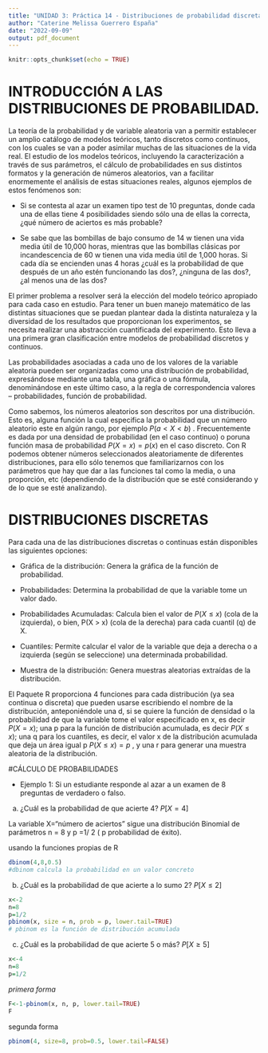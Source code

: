 ```yaml
---
title: "UNIDAD 3: Práctica 14 - Distribuciones de probabilidad discreta"
author: "Caterine Melissa Guerrero España"
date: "2022-09-09"
output: pdf_document
---
```


```r
knitr::opts_chunk$set(echo = TRUE)
```

# INTRODUCCIÓN A LAS DISTRIBUCIONES DE PROBABILIDAD.

La teoría de la probabilidad y de variable aleatoria van a permitir establecer un amplio catálogo de modelos teóricos, tanto discretos como continuos, con los cuales se van a poder asimilar muchas de las situaciones de la vida real. El estudio de los modelos teóricos, incluyendo la caracterización a través de sus parámetros, el cálculo de probabilidades en sus distintos formatos y la generación de números aleatorios, van a facilitar enormemente el análisis de estas situaciones reales, algunos ejemplos de estos fenómenos son:

-   Si se contesta al azar un examen tipo test de 10 preguntas, donde cada una de ellas tiene 4 posibilidades siendo sólo una de ellas la correcta, ¿qué número de aciertos es más probable?

-   Se sabe que las bombillas de bajo consumo de 14 w tienen una vida media útil de 10,000 horas, mientras que las bombillas clásicas por incandescencia de 60 w tienen una vida media útil de 1,000 horas. Si cada día se encienden unas 4 horas ¿cuál es la probabilidad de que después de un año estén funcionando las dos?, ¿ninguna de las dos?, ¿al menos una de las dos?

El primer problema a resolver será la elección del modelo teórico apropiado para cada caso en estudio. Para tener un buen manejo matemático de las distintas situaciones que se puedan plantear dada la distinta naturaleza y la diversidad de los resultados que proporcionan los experimentos, se necesita realizar una abstracción cuantificada del experimento. Esto lleva a una primera gran clasificación entre modelos de probabilidad discretos y continuos.

Las probabilidades asociadas a cada uno de los valores de la variable aleatoria pueden ser organizadas como una distribución de probabilidad, expresándose mediante una tabla, una gráfica o una fórmula, denominándose en este último caso, a la regla de correspondencia valores -- probabilidades, función de probabilidad.

Como sabemos, los números aleatorios son descritos por una distribución. Esto es, alguna función la cual especifica la probabilidad que un número aleatorio este en algún rango, por ejemplo $P(a<X<b)$ . Frecuentemente es dada por una densidad de probabilidad (en el caso continuo) o poruna función masa de probabilidad $P(X=x)=p(x)$ en el caso discreto. Con R podemos obtener números seleccionados aleatoriamente de diferentes distribuciones, para ello sólo tenemos que familiarizarnos con los parámetros que hay que dar a las funciones tal como la media, o una proporción, etc (dependiendo de la distribución que se esté considerando y de lo que se esté analizando).

# DISTRIBUCIONES DISCRETAS

Para cada una de las distribuciones discretas o continuas están disponibles las siguientes opciones:

-   Gráfica de la distribución: Genera la gráfica de la función de probabilidad.

-   Probabilidades: Determina la probabilidad de que la variable tome un valor dado.

-   Probabilidades Acumuladas: Calcula bien el valor de $P(X\leqslant x$) (cola de la izquierda), o bien, P(X \> x) (cola de la derecha) para cada cuantil (q) de X.

-   Cuantiles: Permite calcular el valor de la variable que deja a derecha o a izquierda (según se seleccione) una determinada probabilidad.

-   Muestra de la distribución: Genera muestras aleatorias extraídas de la distribución.

El Paquete R proporciona 4 funciones para cada distribución (ya sea continua o discreta) que pueden usarse escribiendo el nombre de la distribución, anteponiéndole una d, si se quiere la función de densidad o la probabilidad de que la variable tome el valor especificado en x, es decir $P(X=x)$; una p para la función de distribución acumulada, es decir $P(X\leq x)$; una q para los cuantiles, es decir, el valor x de la distribución acumulada que deja un área igual p $P(X\leq x)=p$ , y una r para generar una muestra aleatoria de la distribución.

#CÁLCULO DE PROBABILIDADES

-   Ejemplo 1: Si un estudiante responde al azar a un examen de 8 preguntas de verdadero o falso.

a) ¿Cuál es la probabilidad de que acierte 4? $P[X=4]$

La variable X="número de aciertos" sigue una distribución Binomial de parámetros n = 8 y p =1/ 2 ( p probabilidad de éxito).


usando la funciones propias de R

```r
dbinom(4,8,0.5)
#dbinom calcula la probabilidad en un valor concreto
```

b) ¿Cuál es la probabilidad de que acierte a lo sumo 2? $P[X\leq 2]$

```r
x<-2
n=8
p=1/2
pbinom(x, size = n, prob = p, lower.tail=TRUE)
# pbinom es la función de distribución acumulada
```

c) ¿Cuál es la probabilidad de que acierte 5 o más? $P[X\geq 5]$
```r
x<-4
n=8
p=1/2
```

*primera forma*
```r
F<-1-pbinom(x, n, p, lower.tail=TRUE)
F
```

segunda forma
```r
pbinom(4, size=8, prob=0.5, lower.tail=FALSE)
```

